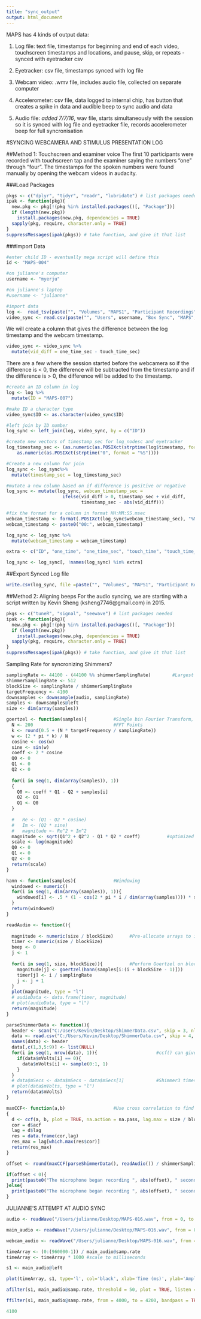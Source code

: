 ```yaml
---
title: "sync_output"
output: html_document
---
```

MAPS has 4 kinds of output data:

1) Log file: text file, timestamps for beginning and end of each video, touchscreen timestamps and locations, and pause, skip, or repeats - synced with eyetracker csv

2) Eyetracker: csv file, timestamps synced with log file

3) Webcam video: .wmv file, includes audio file, collected on separate computer

4) Accelerometer: csv file, data logged to internal chip, has button that creates a spike in data and audible beep to sync audio and data

5) Audio file: *added 7/7/16*, wav file, starts simultaneously with the session so it is synced with log file and eyetracker file, records accelerometer beep for full syncronisation

#SYNCING WEBCAMERA AND STIMULUS PRESENTATION LOG

##Method 1: Touchscreen and examiner voice
The first 10 participants were recorded with touchscreen tap and the examiner saying the numbers "one" through "four". The timestamps for the spoken numbers were found manually by opening the webcam videos in audacity. 

###Load Packages
```r
pkgs <- c("dplyr", "tidyr", "readr", "lubridate") # list packages needed
ipak <- function(pkg){
  new.pkg <- pkg[!(pkg %in% installed.packages()[, "Package"])]
  if (length(new.pkg)) 
    install.packages(new.pkg, dependencies = TRUE)
  sapply(pkg, require, character.only = TRUE)
}
suppressMessages(ipak(pkgs)) # take function, and give it that list
```

###Import Data
```r
#enter child ID - eventually mega script will define this
id <- "MAPS-004"

#on julianne's computer 
username <- "myerju"

#on julianne's laptop 
#username <- "julianne"
```

```r
#import data
log <-  read_tsv(paste("", "Volumes", "MAPS1", "Participant Recordings", id, "raw", paste(id,"_log.tsv", sep = ""), sep = "/"))
video_sync <- read.csv(paste("", "Users", username, "Box Sync", "MAPS", "Data", "Sync", "sync_timestamps.csv", sep = "/"), header = T) #csv of manually recorded timestamps
```

We will create a column that gives the difference between the log timestamp and the webcam timestamp.
```r
video_sync <- video_sync %>%
  mutate(vid_diff = one_time_sec - touch_time_sec)
```

There are a few where the session started before the webcamera so if the difference is < 0, the difference will be subtracted from the timestamp and if the difference is > 0, the difference will be added to the timestamp.
```r
#create an ID column in log
log <- log %>%
  mutate(ID = "MAPS-007")

#make ID a character type
video_sync$ID <- as.character(video_sync$ID)

#left join by ID number
log_sync <- left_join(log, video_sync, by = c("ID"))

#create new vectors of timestamp_sec for log_nodesc and eyetracker
log_timestamp_sec <- (as.numeric(as.POSIXct(strptime(log$timestamp, format = "%H:%M:%OS"))) -
    as.numeric(as.POSIXct(strptime("0", format = "%S"))))

#Create a new column for join 
log_sync <- log_sync%>%
  mutate(timestamp_sec = log_timestamp_sec)

#mutate a new column based on if difference is positive or negative
log_sync <- mutate(log_sync, webcam_timestamp_sec = 
                     ifelse(vid_diff > 0, timestamp_sec + vid_diff, 
                            timestamp_sec - abs(vid_diff)))

#fix the format for a column in format HH:MM:SS.msec
webcam_timestamp <- format(.POSIXct(log_sync$webcam_timestamp_sec), "%M:%OS")
webcam_timestamp <- paste0("00:", webcam_timestamp)

log_sync <- log_sync %>%
  mutate(webcam_timestamp = webcam_timestamp)
```

```r
extra <- c("ID", "one_time", "one_time_sec", "touch_time", "touch_time_sec", "webcam_beep", "maincomp_beep", "notes")

log_sync <- log_sync[, !names(log_sync) %in% extra]
```


##Export Synced Log file
```r
write.csv(log_sync, file =paste("", "Volumes", "MAPS1", "Participant Recordings", id, "synced", paste(id,"_log_webcam_sync.csv", sep = ""), sep = "/")) 
```


##Method 2: Aligning beeps
For the audio syncing, we are starting with a script written by Kevin Sheng (ksheng7746@gmail.com) in 2015.

```r
pkgs <- c("tuneR", "signal", "seewave") # list packages needed
ipak <- function(pkg){
  new.pkg <- pkg[!(pkg %in% installed.packages()[, "Package"])]
  if (length(new.pkg)) 
    install.packages(new.pkg, dependencies = TRUE)
  sapply(pkg, require, character.only = TRUE)
}
suppressMessages(ipak(pkgs)) # take function, and give it that list
```


Sampling Rate for syncronizing Shimmers?

```r
samplingRate <- 44100 - (44100 %% shimmerSamplingRate)        #Largest multiple of shimmer sampling rate under 44100 
shimmerSamplingRate <- 512
blockSize <- samplingRate / shimmerSamplingRate
targetFrequency <- 4100  
downsamples <- downsample(audio, samplingRate)
samples <- downsamples@left
size <- dim(array(samples))
```

```r
goertzel <- function(samples){          #Single bin Fourier Transform, returns magnitude of signal at target frequency for block of samples
  N <- 200                              #FFT Points
  k <- round(0.5 + (N * targetFrequency / samplingRate))
  w <- (2 * pi * k) / N
  cosine <- cos(w)
  sine <- sin(w)
  coeff <- 2 * cosine
  Q0 <- 0
  Q1 <- 0
  Q2 <- 0
  
  for(i in seq(1, dim(array(samples)), 1))
  {
    Q0 <- coeff * Q1 - Q2 + samples[i]
    Q2 <- Q1
    Q1 <- Q0
  }
  
  #   Re <- (Q1 - Q2 * cosine)            
  #   Im <- (Q2 * sine)
  #   magnitude <- Re^2 + Im^2
  magnitude <- sqrt(Q1^2 + Q2^2 - Q1 * Q2 * coeff)          #optimized Goertzel for magnitude only
  scale <- log(magnitude)
  Q0 <- 0
  Q1 <- 0
  Q2 <- 0
  return(scale)
}

hann <- function(samples){              #Windowing
  windowed <- numeric()
  for(i in seq(1, dim(array(samples)), 1)){
    windowed[i] <- .5 * (1 - cos(2 * pi * i / dim(array(samples)))) * samples[i]
  }
  return(windowed)
}

readAudio <- function(){
  
  magnitude <- numeric(size / blockSize)      #Pre-allocate arrays to improve performance
  timer <- numeric(size / blockSize)
  beep <- 0
  j <- 1
  
  for(i in seq(1, size, blockSize)){          #Perform Goertzel on block of samples, results in "Goertzeled" sampling rate equal to Shimmer sampling rate
    magnitude[j] <- goertzel(hann(samples[i:(i + blockSize - 1)]))  
    timer[j] <- i / samplingRate 
    j <- j + 1
  }
  plot(magnitude, type = "l")
  # audioData <- data.frame(timer, magnitude)
  # plot(audioData, type = "l")        
  return(magnitude)
}

parseShimmerData <- function(){
  header <- scan("C:/Users/Kevin/Desktop/ShimmerData.csv", skip = 3, nlines = 1, sep = ",", what = character())         #Too many header lines
  data <- read.csv("C:/Users/Kevin/Desktop/ShimmerData.csv", skip = 4, header = FALSE)
  names(data) <- header
  data[,c(1,3,5:9)] <- list(NULL)
  for(i in seq(1, nrow(data), 1)){                      #ccf() can give errors for unchanging series
    if(data$mVolts[i] == 0){
      data$mVolts[i] <- sample(0:1, 1)
    }
  }
  # data$mSecs <- data$mSecs - data$mSecs[1]            #Shimmer3 timestamp does not begin when recording starts, but when data collection starts
  # plot(data$mVolts, type = "l")
  return(data$mVolts)
}

maxCCF<- function(a,b)                  #Use cross correlation to find lag
{
  d <- ccf(a, b, plot = TRUE, na.action = na.pass, lag.max = size / blockSize)
  cor = d$acf
  lag = d$lag
  res = data.frame(cor,lag)
  res_max = lag[which.max(res$cor)]
  return(res_max)
} 

offset <- round(maxCCF(parseShimmerData(), readAudio()) / shimmerSamplingRate, 3)

if(offset < 0){
  print(paste0("The microphone began recording ", abs(offset), " seconds before the Shimmer3" ))
}else{
  print(paste0("The microphone began recording ", abs(offset), " seconds after the Shimmer3" ))
}

```



JULIANNE'S ATTEMPT AT AUDIO SYNC

```r
audio <- readWave("/Users/julianne/Desktop/MAPS-016.wav", from = 0, to = Inf, units = "minutes") #replace with correct path
```

```r
main_audio <- readWave("/Users/julianne/Desktop/MAPS-016.wav", from = 0, to = 10, units = "second") #first minute of main computer's audio

webcam_audio <- readWave("/Users/julianne/Desktop/MAPS-016.wav", from = 0, to = Inf, units = "minutes") 
```

```r
timeArray <- (0:(960000-1)) / main_audio@samp.rate
timeArray <- timeArray * 1000 #scale to milliseconds

s1 <- main_audio@left

plot(timeArray, s1, type='l', col='black', xlab='Time (ms)', ylab='Amplitude') 
```

```r
afilter(s1, main_audio@samp.rate, threshold = 50, plot = TRUE, listen = FALSE, output = "matrix")

ffilter(s1, main_audio@samp.rate, from = 4000, to = 4200, bandpass = TRUE, custom = NULL, wl = 1024, ovlp = 75, wn = "hanning", fftw = FALSE, output="matrix")

4100
```

